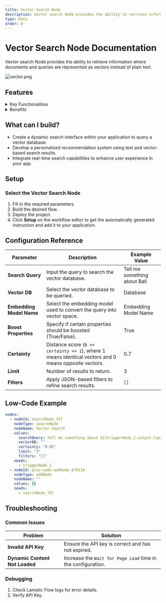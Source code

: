 ```yaml
---
title: Vector Search Node
description: Vector search Node provides the ability to retrieve information where documents and queries are represented as vectors instead of plain text.
type: Data
order: 6
---
```


# Vector Search Node Documentation

Vector search Node provides the ability to retrieve information where documents and queries are represented as vectors instead of plain text.

![vector.png](./img/vector/vector.png)

## Features

<details>
  <summary>Key Functionalities</summary>
  
  1. **Dynamic Search Query Input**: Allows for customizable search queries using dynamic placeholders like `{{triggerNode_1.output.topic}}`.
  2. **Vector Database Selection**: Provides an option to select a specific vector database for efficient retrieval of information.
  3. **Embedding Model Integration**: Supports the integration of embedding models by selecting predefined credentials.
  4. **Certainty Threshold Adjustment**: Enables users to set a certainty threshold for search results using an adjustable slider.
  5. **Result Limitation**: Allows limiting the number of search results returned with a configurable limit.

</details>

<details>

  {" "}
  <summary>Benefits</summary>
  1. **Customizability**: The dynamic query capability ensures that search inputs are adaptable to various scenarios and workflows. 
  2. **Precision**: The certainty threshold ensures high relevance of retrieved results by filtering based on confidence levels. 
  3. **Scalability**: Supports integration with vector databases and embedding models, making it suitable for complex and large-scale applications. 
  4. **Efficiency**: Configurable result limits optimize the retrieval process, saving time and resources.

</details>

## What can I build?

- Create a dynamic search interface within your application to query a vector database.
- Develop a personalized recommendation system using text and vector-based search results.
- Integrate real-time search capabilities to enhance user experience in your app.

## Setup

### Select the Vector Search Node

1. Fill in the required parameters.
2. Build the desired flow.
3. Deploy the project.
4. Click **Setup** on the workflow editor to get the automatically generated instruction and add it to your application.

## Configuration Reference

| **Parameter**            | **Description**                                                                                       | **Example Value**            |
| ------------------------ | ----------------------------------------------------------------------------------------------------- | ---------------------------- |
| **Search Query**         | Input the query to search the vector database.                                                        | Tell me something about Bali |
| **Vector DB**            | Select the vector database to be queried.                                                             | Database                     |
| **Embedding Model Name** | Select the embedding model used to convert the query into vector space.                               | Embedding Model Name         |
| **Boost Properties**     | Specify if certain properties should be boosted (True/False).                                         | True                         |
| **Certainty**            | Distance score (`0 <= certainty <= 1`), where 1 means identical vectors and 0 means opposite vectors. | 0.7                          |
| **Limit**                | Number of results to return.                                                                          | 3                            |
| **Filters**              | Apply JSON-based filters to refine search results.                                                    | `[]`                         |

## Low-Code Example

```yaml
nodes:
  - nodeId: searchNode_747
    nodeType: searchNode
    nodeName: Vector Search
    values:
      searchQuery: Tell me something about ${{triggerNode_1.output.topic}}
      vectorDB: ""
      certainty: "0.85"
      limit: "3"
      filters: "[]"
    needs:
      - triggerNode_1
  - nodeId: plus-node-addNode_670114
    nodeType: addNode
    nodeName: ""
    values: {}
    needs:
      - searchNode_747
```
## Troubleshooting

### Common Issues

| **Problem**                    | **Solution**                                                 |
| ------------------------------ | ------------------------------------------------------------ |
| **Invalid API Key**            | Ensure the API key is correct and has not expired.           |
| **Dynamic Content Not Loaded** | Increase the `Wait for Page Load` time in the configuration. |

### Debugging

1. Check Lamatic Flow logs for error details.
1. Verify API Key.
